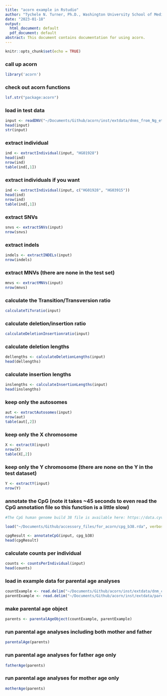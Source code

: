 ```yaml
---
title: "acorn example in Rstudio"
author: "Tychele N. Turner, Ph.D., Washington University School of Medicine"
date: "2023-01-18"
output:
  html_document: default
  pdf_document: default
abstract: This document contains documentation for using acorn. 
---
```



```r
knitr::opts_chunk$set(echo = TRUE)
```

### call up acorn
```r
library('acorn')
```

### check out acorn functions
```r
lsf.str("package:acorn")
```

### load in test data
```r
input <- readDNV("~/Documents/Github/acorn/inst/extdata/dnms_from_Ng_et_al_2022_Human_Mutation_paper.txt.gz")
head(input)
str(input)
```

### extract individual
```r
ind <- extractIndividual(input, "HG01928")
head(ind)
nrow(ind)
table(ind[,1])
```

### extract individuals if you want
```r
ind <- extractIndividual(input, c("HG01928", "HG03915"))
head(ind)
nrow(ind)
table(ind[,1])
```

### extract SNVs
```r
snvs <- extractSNVs(input)
nrow(snvs)
```

### extract indels
```r
indels <- extractINDELs(input)
nrow(indels)
```

### extract MNVs (there are none in the test set)
```r
mnvs <- extractMNVs(input)
nrow(mnvs)
```

### calculate the Transition/Transversion ratio
```r
calculateTiTvratio(input)
```

### calculate deletion/insertion ratio
```r
calculateDeletionInsertionratio(input)
```

### calculate deletion lengths
```r
dellengths <- calculateDeletionLengths(input)
head(dellengths)
```

### calculate insertion lengths
```r
inslengths <- calculateInsertionLengths(input)
head(inslengths)
```

### keep only the autosomes
```r
aut <- extractAutosomes(input)
nrow(aut)
table(aut[,2])
```

### keep only the X chromosome
```r
X <- extractX(input)
nrow(X)
table(X[,2])
```

### keep only the Y chromosome (there are none on the Y in the test dataset)
```r
Y <- extractY(input)
nrow(Y)
```

### annotate the CpG (note it takes ~45 seconds to even read the CpG annotation file so this function is a little slow)
```r
#The CpG human genome build 38 file is available here: https://data.cyverse.org/dav-anon/iplant/home/tycheleturner/genomic_annotations/cpg_b38.rda

load("~/Documents/Github/accessory_files/for_acorn/cpg_b38.rda", verbose=TRUE)

cpgResult <- annotateCpG(input, cpg_b38)
head(cpgResult)
```

### calculate counts per individual
```r
counts <- countsPerIndividual(input)
head(counts)
```

### load in example data for parental age analyses
```r
countExample <- read.delim("~/Documents/Github/acorn/inst/extdata/dnm_count_example.txt")
parentExample <- read.delim("~/Documents/Github/acorn/inst/extdata/parental_age_example.txt")
```

### make parental age object
```r
parents <- parentalAgeObject(countExample, parentExample)
```

### run parental age analyses including both mother and father
```r
parentalAge(parents)
```

### run parental age analyses for father age only
```r
fatherAge(parents)
```

### run parental age analyses for mother age only
```r
motherAge(parents)
```





